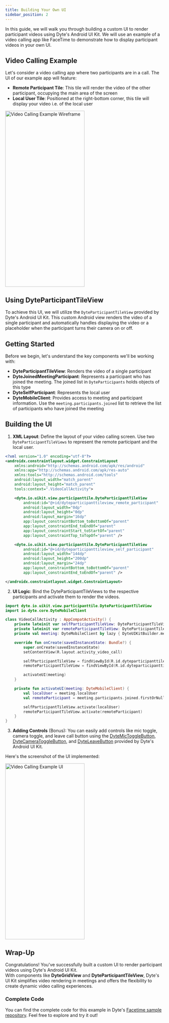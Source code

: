 ```yaml
---
title: Building Your Own UI
sidebar_position: 2
---
```


In this guide, we will walk you through building a custom UI to render participant videos using
Dyte's Android UI Kit. We will use an example of a video calling app like FaceTime to demonstrate
how to display participant videos in your own UI.

## Video Calling Example

Let's consider a video calling app where two participants are in a call. The UI of our example app
will feature:

- **Remote Participant Tile**: This tile will render the video of the other participant, occupying
  the main area of the screen
- **Local User Tile**: Positioned at the right-bottom corner, this tile will display your video
  i.e. of the local user

<img
  src="/static/android-ui-kit/render-participant-videos/render-videos-example-ui-wireframe.png"
  width="252"
  height="560"
  alt="Video Calling Example Wireframe"
  className="mb-10"
/>

## Using DyteParticipantTileView

To achieve this UI, we will utilize the `DyteParticipantTileView` provided by Dyte's Android UI Kit.
This custom Android view renders the video of a single participant and automatically handles displaying
the video or a placeholder when the participant turns their camera on or off.

## Getting Started

Before we begin, let's understand the key components we'll be working with:

- **DyteParticipantTileView**: Renders the video of a single participant
- **DyteJoinedMeetingParticipant**: Represents a participant who has joined the meeting. The joined list
  in `DyteParticipants` holds objects of this type
- **DyteSelfParticipant**: Represents the local user
- **DyteMobileClient**: Provides access to meeting and participant information. Use the `meeting.participants.joined` list
  to retrieve the list of participants who have joined the meeting

## Building the UI

1. **XML Layout**: Define the layout of your video calling screen. Use two `DyteParticipantTileViews`
   to represent the remote participant and the local user.

```xml
<?xml version="1.0" encoding="utf-8"?>
<androidx.constraintlayout.widget.ConstraintLayout
    xmlns:android="http://schemas.android.com/apk/res/android"
    xmlns:app="http://schemas.android.com/apk/res-auto"
    xmlns:tools="http://schemas.android.com/tools"
    android:layout_width="match_parent"
    android:layout_height="match_parent"
    tools:context=".VideoCallActivity">

    <dyte.io.uikit.view.participanttile.DyteParticipantTileView
        android:id="@+id/dyteparticipanttileview_remote_participant"
        android:layout_width="0dp"
        android:layout_height="0dp"
        android:layout_margin="16dp"
        app:layout_constraintBottom_toBottomOf="parent"
        app:layout_constraintEnd_toEndOf="parent"
        app:layout_constraintStart_toStartOf="parent"
        app:layout_constraintTop_toTopOf="parent" />

    <dyte.io.uikit.view.participanttile.DyteParticipantTileView
        android:id="@+id/dyteparticipanttileview_self_participant"
        android:layout_width="144dp"
        android:layout_height="200dp"
        android:layout_margin="24dp"
        app:layout_constraintBottom_toBottomOf="parent"
        app:layout_constraintEnd_toEndOf="parent" />

</androidx.constraintlayout.widget.ConstraintLayout>
```

2. **UI Logic**: Bind the DyteParticipantTileViews to the respective participants and activate
   them to render the videos.

```kotlin
import dyte.io.uikit.view.participanttile.DyteParticipantTileView
import io.dyte.core.DyteMobileClient

class VideoCallActivity : AppCompatActivity() {
    private lateinit var selfParticipantTileView: DyteParticipantTileView
    private lateinit var remoteParticipantTileView: DyteParticipantTileView
    private val meeting: DyteMobileClient by lazy { DyteUIKitBuilder.meeting }

    override fun onCreate(savedInstanceState: Bundle?) {
        super.onCreate(savedInstanceState)
        setContentView(R.layout.activity_video_call)

        selfParticipantTileView = findViewById(R.id.dyteparticipanttileview_self_participant)
        remoteParticipantTileView = findViewById(R.id.dyteparticipanttileview_remote_participant)

        activateUI(meeting)
    }

    private fun activateUI(meeting: DyteMobileClient) {
        val localUser = meeting.localUser
        val remoteParticipant = meeting.participants.joined.firstOrNull { it.id != localUser.id } ?: return

        selfParticipantTileView.activate(localUser)
        remoteParticipantTileView.activate(remoteParticipant)
    }
}
```

3. **Adding Controls** (Bonus): You can easily add controls like mic toggle, camera toggle,
   and leave call button using the [DyteMicToggleButton](/android/components/dyte-mic-toggle),
   [DyteCameraToggleButton](/android/components/dyte-camera-toggle), and [DyteLeaveButton](/android/components/dyte-leave-button)
   provided by Dyte's Android UI Kit.

Here's the screenshot of the UI implemented:

<img
  src="/static/android-ui-kit/render-participant-videos/render-videos-custom-ui-impl.png"
  width="252"
  height="560"
  alt="Video Calling Example UI"
  className="mb-10"
/>

## Wrap-Up

Congratulations! You've successfully built a custom UI to render participant videos using Dyte's Android UI Kit.  
With components like **DyteGridView** and **DyteParticipantTileView**, Dyte's UI Kit simplifies video rendering
in meetings and offers the flexibility to create dynamic video calling experiences.

### Complete Code

You can find the complete code for this example in Dyte's [Facetime sample repository](https://github.com/dyte-io/android-samples/tree/main/samples/facetime).
Feel free to explore and try it out!
